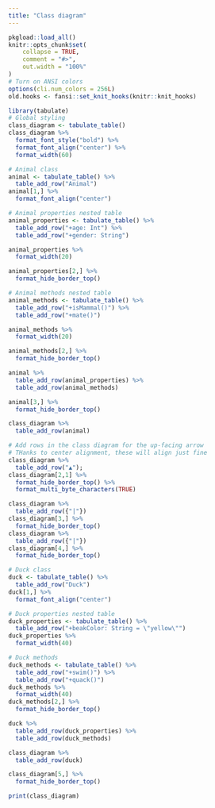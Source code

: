 ```yaml
---
title: "Class diagram"
---
```


```r
pkgload::load_all()
knitr::opts_chunk$set(
	collapse = TRUE,
	comment = "#>",
	out.width = "100%"
)
# Turn on ANSI colors
options(cli.num_colors = 256L)
old.hooks <- fansi::set_knit_hooks(knitr::knit_hooks)
```

```r
library(tabulate)
# Global styling
class_diagram <- tabulate_table()
class_diagram %>% 
  format_font_style("bold") %>% 
  format_font_align("center") %>% 
  format_width(60)

# Animal class
animal <- tabulate_table() %>% 
  table_add_row("Animal")
animal[1,] %>% 
  format_font_align("center")

# Animal properties nested table
animal_properties <- tabulate_table() %>% 
  table_add_row("+age: Int") %>% 
  table_add_row("+gender: String")

animal_properties %>% 
  format_width(20)

animal_properties[2,] %>% 
  format_hide_border_top()

# Animal methods nested table
animal_methods <- tabulate_table() %>% 
  table_add_row("+isMammal()") %>% 
  table_add_row("+mate()")

animal_methods %>% 
  format_width(20)

animal_methods[2,] %>% 
  format_hide_border_top()

animal %>% 
  table_add_row(animal_properties) %>% 
  table_add_row(animal_methods)

animal[3,] %>% 
  format_hide_border_top()

class_diagram %>% 
  table_add_row(animal)

# Add rows in the class diagram for the up-facing arrow
# THanks to center alignment, these will align just fine
class_diagram %>% 
  table_add_row("▲");
class_diagram[2,1] %>% 
  format_hide_border_top() %>% 
  format_multi_byte_characters(TRUE)

class_diagram %>% 
  table_add_row({"|"})
class_diagram[3,] %>% 
  format_hide_border_top()
class_diagram %>% 
  table_add_row({"|"})
class_diagram[4,] %>% 
  format_hide_border_top()

# Duck class
duck <- tabulate_table() %>% 
  table_add_row("Duck")
duck[1,] %>% 
  format_font_align("center")

# Duck properties nested table
duck_properties <- tabulate_table() %>% 
  table_add_row("+beakColor: String = \"yellow\"")
duck_properties %>% 
  format_width(40)

# Duck methods
duck_methods <- tabulate_table() %>% 
  table_add_row("+swim()") %>% 
  table_add_row("+quack()")
duck_methods %>% 
  format_width(40)
duck_methods[2,] %>% 
  format_hide_border_top()

duck %>% 
  table_add_row(duck_properties) %>% 
  table_add_row(duck_methods)

class_diagram %>% 
  table_add_row(duck)

class_diagram[5,] %>%
  format_hide_border_top()

print(class_diagram)
```

